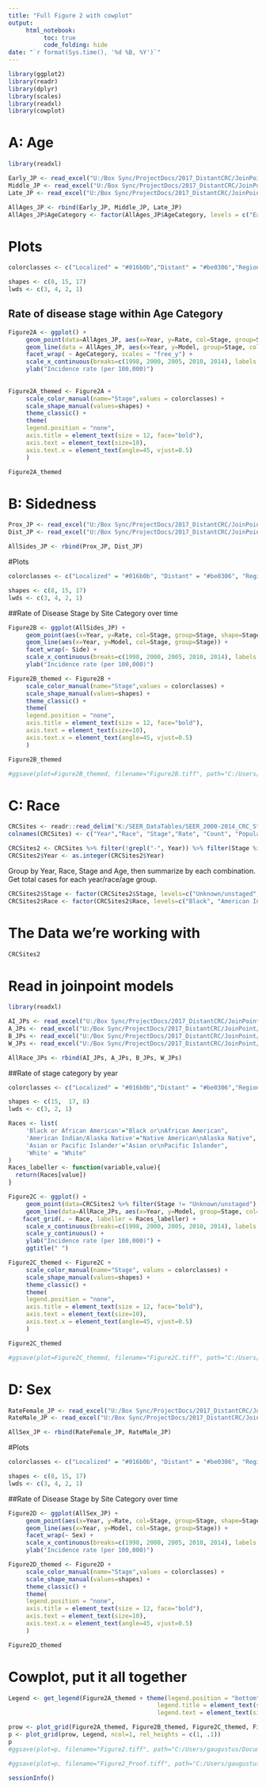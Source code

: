 ```yaml
---
title: "Full Figure 2 with cowplot"
output: 
     html_notebook:
          toc: true
          code_folding: hide
date: "`r format(Sys.time(), '%d %B, %Y')`"
---
```


```r
library(ggplot2)
library(readr)
library(dplyr)
library(scales)
library(readxl)
library(cowplot)
```


# A: Age
```r
library(readxl)
```


```r
Early_JP <- read_excel("U:/Box Sync/ProjectDocs/2017_DistantCRC/JoinPoint/Rate_StageEarly.xlsx") %>% rename("Year" = "X Value", "Model" = "Modeleded Y Value", "Rate" = "Observed Y Value") %>% mutate(Year = as.integer(Year), Model = as.numeric(Model), Rate = as.numeric(Rate), AgeCategory = "Early")
Middle_JP <- read_excel("U:/Box Sync/ProjectDocs/2017_DistantCRC/JoinPoint/Rate_StageMiddle.xlsx") %>% rename("Year" = "X Value", "Model" = "Modeleded Y Value", "Rate" = "Observed Y Value") %>% mutate(Year = as.integer(Year), Model = as.numeric(Model), Rate = as.numeric(Rate), AgeCategory = "Middle")
Late_JP <- read_excel("U:/Box Sync/ProjectDocs/2017_DistantCRC/JoinPoint/Rate_StageLate.xlsx") %>% rename("Year" = "X Value", "Model" = "Modeleded Y Value", "Rate" = "Observed Y Value") %>% mutate(Year = as.integer(Year), Model = as.numeric(Model), Rate = as.numeric(Rate), AgeCategory = "Late")

AllAges_JP <- rbind(Early_JP, Middle_JP, Late_JP)
AllAges_JP$AgeCategory <- factor(AllAges_JP$AgeCategory, levels = c("Early","Middle","Late"))
```


# Plots

```r
colorclasses <- c("Localized" = "#016b0b","Distant" = "#be0306","Regional" = "#ffb401")

shapes <- c(8, 15, 17)
lwds <- c(3, 4, 2, 1)

```


## Rate of disease stage within Age Category
```r

Figure2A <- ggplot() + 
     geom_point(data=AllAges_JP, aes(x=Year, y=Rate, col=Stage, group=Stage, shape=Stage), size=2) + 
     geom_line(data = AllAges_JP, aes(x=Year, y=Model, group=Stage, col=Stage)) + 
     facet_wrap( ~ AgeCategory, scales = "free_y") + 
     scale_x_continuous(breaks=c(1998, 2000, 2005, 2010, 2014), labels = c("1998", "2000", "2005", "2010", "2014"), minor_breaks = seq(1998,2014,1)) + 
     ylab("Incidence rate (per 100,000)")
 
     
Figure2A_themed <- Figure2A + 
     scale_color_manual(name="Stage",values = colorclasses) +
     scale_shape_manual(values=shapes) + 
     theme_classic() + 
     theme(
     legend.position = "none",
     axis.title = element_text(size = 12, face="bold"),
     axis.text = element_text(size=10),
     axis.text.x = element_text(angle=45, vjust=0.5)
     )

Figure2A_themed
```

# B: Sidedness
```r
Prox_JP <- read_excel("U:/Box Sync/ProjectDocs/2017_DistantCRC/JoinPoint/Rate_StageProximal.xlsx") %>% rename("Year" = "X Value", "Rate" = "Observed Y Value", "Model" = "Modeleded Y Value") %>% mutate(Year = as.integer(Year), Rate = as.numeric(Rate), Model = as.numeric(Model), Side = "Proximal")
Dist_JP <- read_excel("U:/Box Sync/ProjectDocs/2017_DistantCRC/JoinPoint/Rate_StageDistal.xlsx") %>% rename("Year" = "X Value", "Rate" = "Observed Y Value", "Model" = "Modeleded Y Value") %>% mutate(Year = as.integer(Year), Rate = as.numeric(Rate), Model = as.numeric(Model), Side = "Distal")

AllSides_JP <- rbind(Prox_JP, Dist_JP)

```


#Plots

```r
colorclasses <- c("Localized" = "#016b0b", "Distant" = "#be0306", "Regional" = "#ffb401")

shapes <- c(8, 15, 17)
lwds <- c(3, 4, 2, 1)
```


##Rate of Disease Stage by Site Category over time
```r
Figure2B <- ggplot(AllSides_JP) + 
     geom_point(aes(x=Year, y=Rate, col=Stage, group=Stage, shape=Stage), size=2) + 
     geom_line(aes(x=Year, y=Model, col=Stage, group=Stage)) + 
     facet_wrap(~ Side) + 
     scale_x_continuous(breaks=c(1998, 2000, 2005, 2010, 2014), labels = c("1998", "2000", "2005", "2010", "2014"), minor_breaks = seq(1998,2014,1)) + 
     ylab("Incidence rate (per 100,000)")

Figure2B_themed <- Figure2B + 
     scale_color_manual(name="Stage",values = colorclasses) +
     scale_shape_manual(values=shapes) + 
     theme_classic() + 
     theme(
     legend.position = "none",
     axis.title = element_text(size = 12, face="bold"),
     axis.text = element_text(size=10),
     axis.text.x = element_text(angle=45, vjust=0.5)
     )

Figure2B_themed

#ggsave(plot=Figure2B_themed, filename="Figure2B.tiff", path="C:/Users/gaugustus/Documents/Success_Docs/Pubs/DistantCRC_BriefComm", device = "tiff", width=16, height=10, units="cm", dpi = 300)
```

# C: Race
```r
CRCSites <- readr::read_delim("K:/SEER_DataTables/SEER_2000-2014_CRC_StageDistribution_Race.txt", "\t", escape_double = FALSE, trim_ws = TRUE)
colnames(CRCSites) <- c("Year","Race", "Stage","Rate", "Count", "Population")

CRCSites2 <- CRCSites %>% filter(!grepl("-", Year)) %>% filter(Stage %in% c("Distant","Localized","Regional","Unknown/unstaged")) %>% filter(Year >= 1998) %>% filter(! Race %in% c("Unknown"))
CRCSites2$Year <- as.integer(CRCSites2$Year)
```



Group by Year, Race, Stage and Age, then summarize by each combination.  Get total cases for each year/race/age group.
```r
CRCSites2$Stage <- factor(CRCSites2$Stage, levels=c("Unknown/unstaged","Localized","Regional","Distant"))
CRCSites2$Race <- factor(CRCSites2$Race, levels=c("Black", "American Indian/Alaska Native","Asian or Pacific Islander","White"), labels = c("Black or African American", "American Indian/Alaska Native","Asian or Pacific Islander","White"))
```

# The Data we're working with
```r
CRCSites2
```

# Read in joinpoint models
```r
library(readxl)
```

```r
AI_JPs <- read_excel("U:/Box Sync/ProjectDocs/2017_DistantCRC/JoinPoint/Rate_StageAmericanIndian.xlsx", sheet=3) %>% mutate(Race = "American Indian/Alaska Native") %>% rename("Year" = "X Value", "Model" = "Modeleded Y Value") %>% mutate(Year = as.integer(Year), Model = as.numeric(Model), APC=NULL)
A_JPs <- read_excel("U:/Box Sync/ProjectDocs/2017_DistantCRC/JoinPoint/Rate_StageAsian.xlsx", sheet=3) %>% mutate(Race = "Asian or Pacific Islander") %>% rename("Year" = "X Value", "Model" = "Modeleded Y Value") %>% mutate(Year = as.integer(Year), Model = as.numeric(Model))
B_JPs <- read_excel("U:/Box Sync/ProjectDocs/2017_DistantCRC/JoinPoint/Rate_StageBlack.xlsx", sheet=1) %>% mutate(Race = "Black or African American") %>% rename("Year" = "X Value", "Model" = "Modeleded Y Value") %>% mutate(Year = as.integer(Year), Model = as.numeric(Model))
W_JPs <- read_excel("U:/Box Sync/ProjectDocs/2017_DistantCRC/JoinPoint/Rate_StageWhite.xlsx", sheet=1) %>% mutate(Race = "White") %>% rename("Year" = "X Value", "Model" = "Modeleded Y Value") %>% mutate(Year = as.integer(Year), Model = as.numeric(Model))

AllRace_JPs <- rbind(AI_JPs, A_JPs, B_JPs, W_JPs)
```



##Rate of stage category by year

```r
colorclasses <- c("Localized" = "#016b0b","Distant" = "#be0306","Regional" = "#ffb401")

shapes <- c(15,  17, 8)
lwds <- c(3, 2, 1)

```

```r
Races <- list(
     'Black or African American'="Black or\nAfrican American",
     'American Indian/Alaska Native'="Native American\nAlaska Native",
     'Asian or Pacific Islander'="Asian or\nPacific Islander",
     'White' = "White"
)
Races_labeller <- function(variable,value){
  return(Races[value])
}

```

```r
Figure2C <- ggplot() + 
     geom_point(data=CRCSites2 %>% filter(Stage != "Unknown/unstaged"), aes(x=Year, y=Rate, col=Stage, group=Stage, shape=Stage), size=2) + 
     geom_line(data=AllRace_JPs, aes(x=Year, y=Model, group=Stage, col=Stage)) +
    facet_grid(. ~ Race, labeller = Races_labeller) +
     scale_x_continuous(breaks=c(1998, 2000, 2005, 2010, 2014), labels = c("1998", "2000", "2005", "2010", "2014"), minor_breaks = seq(1998,2014,1)) + 
     scale_y_continuous() + 
     ylab("Incidence rate (per 100,000)") + 
     ggtitle(" ")

Figure2C_themed <- Figure2C + 
     scale_color_manual(name="Stage", values = colorclasses) +
     scale_shape_manual(values=shapes) + 
     theme_classic() + 
     theme(
     legend.position = "none",
     axis.title = element_text(size = 12, face="bold"),
     axis.text = element_text(size=10),
     axis.text.x = element_text(angle=45, vjust=0.5)
     )

Figure2C_themed

#ggsave(plot=Figure2C_themed, filename="Figure2C.tiff", path="C:/Users/gaugustus/Documents/Success_Docs/Pubs/DistantCRC_BriefComm/", device = "tiff", width=16, height=10, units="cm", dpi = 300)

```

# D: Sex
```r
RateFemale_JP <- read_excel("U:/Box Sync/ProjectDocs/2017_DistantCRC/JoinPoint/Rate_StageFemale.xlsx") %>% rename("Year" = "X Value", "Rate" = "Observed Y Value", "Model" = "Modeleded Y Value") %>% mutate(Year = as.integer(Year), Rate = as.numeric(Rate), Model = as.numeric(Model), Sex = "Female")
RateMale_JP <- read_excel("U:/Box Sync/ProjectDocs/2017_DistantCRC/JoinPoint/Rate_StageFemale.xlsx") %>% rename("Year" = "X Value", "Rate" = "Observed Y Value", "Model" = "Modeleded Y Value") %>% mutate(Year = as.integer(Year), Rate = as.numeric(Rate), Model = as.numeric(Model), Sex = "Male")

AllSex_JP <- rbind(RateFemale_JP, RateMale_JP)

```


#Plots

```r
colorclasses <- c("Localized" = "#016b0b", "Distant" = "#be0306", "Regional" = "#ffb401")

shapes <- c(8, 15, 17)
lwds <- c(3, 4, 2, 1)
```


##Rate of Disease Stage by Site Category over time
```r
Figure2D <- ggplot(AllSex_JP) + 
     geom_point(aes(x=Year, y=Rate, col=Stage, group=Stage, shape=Stage), size=2) + 
     geom_line(aes(x=Year, y=Model, col=Stage, group=Stage)) + 
     facet_wrap(~ Sex) + 
     scale_x_continuous(breaks=c(1998, 2000, 2005, 2010, 2014), labels = c("1998", "2000", "2005", "2010", "2014"), minor_breaks = seq(1998,2014,1)) + 
     ylab("Incidence rate (per 100,000)")

Figure2D_themed <- Figure2D + 
     scale_color_manual(name="Stage",values = colorclasses) +
     scale_shape_manual(values=shapes) + 
     theme_classic() + 
     theme(
     legend.position = "none",
     axis.title = element_text(size = 12, face="bold"),
     axis.text = element_text(size=10),
     axis.text.x = element_text(angle=45, vjust=0.5)
     )

Figure2D_themed
```

# Cowplot, put it all together
```r
Legend <- get_legend(Figure2A_themed + theme(legend.position = "bottom", 
                                          legend.title = element_text(size=12, face="bold"),
                                          legend.text = element_text(size=10))) 
```



```r
prow <- plot_grid(Figure2A_themed, Figure2B_themed, Figure2C_themed, Figure2D_themed, labels = c("A", "B", "C", "D"), hjust = -1, nrow = 2, align = "vh", label_size = 26)
p <- plot_grid(prow, Legend, ncol=1, rel_heights = c(1, .1))
p
#ggsave(plot=p, filename="Figure2.tiff", path="C:/Users/gaugustus/Documents/Success_Docs/Pubs/DistantCRC_BriefComm", device = "tiff", width=33, height=20, units="cm", dpi = 300)

#ggsave(plot=p, filename="Figure2_Proof.tiff", path="C:/Users/gaugustus/Documents/Success_Docs/Pubs/DistantCRC_BriefComm", device = "tiff", width=33, height=20, units="cm", dpi = 72)
```



```r
sessionInfo()
```


